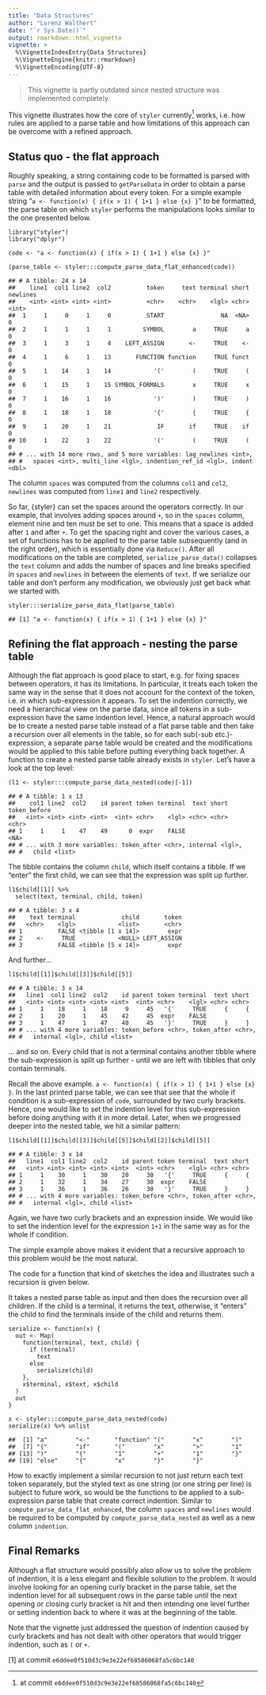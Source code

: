 ```yaml
---
title: "Data Structures"
author: "Lorenz Walthert"
date: "`r Sys.Date()`"
output: rmarkdown::html_vignette
vignette: >
  %\VignetteIndexEntry{Data Structures}
  %\VignetteEngine{knitr::rmarkdown}
  %\VignetteEncoding{UTF-8}
---
```


> This vignette is partly outdated since nested structure was implemented
> completely.

This vignette illustrates how the core of `styler` currently^[at commit `e6ddee0f510d3c9e3e22ef68586068fa5c6bc140`] works, i.e. how
rules are applied to a parse table and how limitations of this approach can be 
overcome with a refined approach.

Status quo - the flat approach
------------------------------

Roughly speaking, a string containing code to be formatted is parsed
with `parse` and the output is passed to `getParseData` in order to
obtain a parse table with detailed information about every token. For a
simple example string
"`a <- function(x) { if(x > 1) { 1+1 } else {x} }`" to be formatted, the
parse table on which `styler` performs the manipulations looks similar
to the one presented below.

    library("styler")
    library("dplyr")

    code <- "a <- function(x) { if(x > 1) { 1+1 } else {x} }"

    (parse_table <- styler:::compute_parse_data_flat_enhanced(code))

    ## # A tibble: 24 x 14
    ##    line1  col1 line2  col2          token     text terminal short newlines
    ##    <int> <int> <int> <int>          <chr>    <chr>    <lgl> <chr>    <int>
    ##  1     1     0     1     0          START                NA  <NA>        0
    ##  2     1     1     1     1         SYMBOL        a     TRUE     a        0
    ##  3     1     3     1     4    LEFT_ASSIGN       <-     TRUE    <-        0
    ##  4     1     6     1    13       FUNCTION function     TRUE funct        0
    ##  5     1    14     1    14            '('        (     TRUE     (        0
    ##  6     1    15     1    15 SYMBOL_FORMALS        x     TRUE     x        0
    ##  7     1    16     1    16            ')'        )     TRUE     )        0
    ##  8     1    18     1    18            '{'        {     TRUE     {        0
    ##  9     1    20     1    21             IF       if     TRUE    if        0
    ## 10     1    22     1    22            '('        (     TRUE     (        0
    ## # ... with 14 more rows, and 5 more variables: lag_newlines <int>,
    ## #   spaces <int>, multi_line <lgl>, indention_ref_id <lgl>, indent <dbl>

The column `spaces` was computed from the columns `col1` and `col2`,
`newlines` was computed from `line1` and `line2` respectively.

So far, {styler} can set the spaces around the operators correctly. In our
example, that involves adding spaces around `+`, so in the `spaces`
column, element nine and ten must be set to one. This means that a space
is added after `1` and after `+`. To get the spacing right and cover the
various cases, a set of functions has to be applied to the parse table
subsequently (and in the right order), which is essentially done via
`Reduce()`. After all modifications on the table are completed,
`serialize_parse_data()` collapses the `text` column and adds the number
of spaces and line breaks specified in `spaces` and `newlines` in
between the elements of `text`. If we serialize our table and don't
perform any modification, we obviously just get back what we started
with.

    styler:::serialize_parse_data_flat(parse_table)

    ## [1] "a <- function(x) { if(x > 1) { 1+1 } else {x} }"

Refining the flat approach - nesting the parse table
----------------------------------------------------

Although the flat approach is good place to start, e.g. for fixing
spaces between operators, it has its limitations. In particular, it
treats each token the same way in the sense that it does not account for
the context of the token, i.e. in which sub-expression it appears. To
set the indention correctly, we need a hierarchical view on the parse
data, since all tokens in a sub-expression have the same indention
level. Hence, a natural approach would be to create a nested parse table
instead of a flat parse table and then take a recursion over all
elements in the table, so for each sub(-sub etc.)-expression, a separate
parse table would be created and the modifications would be applied to
this table before putting everything back together. A function to create
a nested parse table already exists in `styler`. Let's have a look at
the top level:

    (l1 <- styler:::compute_parse_data_nested(code)[-1])

    ## # A tibble: 1 x 13
    ##    col1 line2  col2    id parent token terminal  text short token_before
    ##   <int> <int> <int> <int>  <int> <chr>    <lgl> <chr> <chr>        <chr>
    ## 1     1     1    47    49      0  expr    FALSE                     <NA>
    ## # ... with 3 more variables: token_after <chr>, internal <lgl>,
    ## #   child <list>

The tibble contains the column `child`, which itself contains a tibble.
If we "enter" the first child, we can see that the expression was split
up further.

    l1$child[[1]] %>%
      select(text, terminal, child, token)

    ## # A tibble: 3 x 4
    ##    text terminal             child       token
    ##   <chr>    <lgl>            <list>       <chr>
    ## 1          FALSE <tibble [1 x 14]>        expr
    ## 2    <-     TRUE            <NULL> LEFT_ASSIGN
    ## 3          FALSE <tibble [5 x 14]>        expr

And further...

    l1$child[[1]]$child[[3]]$child[[5]]

    ## # A tibble: 3 x 14
    ##   line1  col1 line2  col2    id parent token terminal  text short
    ##   <int> <int> <int> <int> <int>  <int> <chr>    <lgl> <chr> <chr>
    ## 1     1    18     1    18     9     45   '{'     TRUE     {     {
    ## 2     1    20     1    45    42     45  expr    FALSE            
    ## 3     1    47     1    47    40     45   '}'     TRUE     }     }
    ## # ... with 4 more variables: token_before <chr>, token_after <chr>,
    ## #   internal <lgl>, child <list>

... and so on. Every child that is not a terminal contains another
tibble where the sub-expression is split up further - until we are left
with tibbles that only contain terminals.

Recall the above example.
`a <- function(x) { if(x > 1) { 1+1 } else {x} }`. In the last printed
parse table, we can see that see that the whole if condition is a
sub-expression of `code`, surrounded by two curly brackets. Hence, one
would like to set the indention level for this sub-expression before
doing anything with it in more detail. Later, when we progressed deeper
into the nested table, we hit a similar pattern:

    l1$child[[1]]$child[[3]]$child[[5]]$child[[2]]$child[[5]]

    ## # A tibble: 3 x 14
    ##   line1  col1 line2  col2    id parent token terminal  text short
    ##   <int> <int> <int> <int> <int>  <int> <chr>    <lgl> <chr> <chr>
    ## 1     1    30     1    30    20     30   '{'     TRUE     {     {
    ## 2     1    32     1    34    27     30  expr    FALSE            
    ## 3     1    36     1    36    26     30   '}'     TRUE     }     }
    ## # ... with 4 more variables: token_before <chr>, token_after <chr>,
    ## #   internal <lgl>, child <list>

Again, we have two curly brackets and an expression inside. We would
like to set the indention level for the expression `1+1` in the same way
as for the whole if condition.

The simple example above makes it evident that a recursive approach to
this problem would be the most natural.

The code for a function that kind of sketches the idea and illustrates
such a recursion is given below.

It takes a nested parse table as input and then does the recursion over
all children. If the child is a terminal, it returns the text,
otherwise, it "enters" the child to find the terminals inside of the
child and returns them.

    serialize <- function(x) {
      out <- Map(
        function(terminal, text, child) {
          if (terminal)
            text
          else
            serialize(child)
        },
        x$terminal, x$text, x$child
      )
      out
    }

    x <- styler:::compute_parse_data_nested(code)
    serialize(x) %>% unlist

    ##  [1] "a"        "<-"       "function" "("        "x"        ")"       
    ##  [7] "{"        "if"       "("        "x"        ">"        "1"       
    ## [13] ")"        "{"        "1"        "+"        "1"        "}"       
    ## [19] "else"     "{"        "x"        "}"        "}"

How to exactly implement a similar recursion to not just return each
text token separately, but the styled text as one string (or one string
per line) is subject to future work, so would be the functions to be
applied to a sub-expression parse table that create correct indention.
Similar to `compute_parse_data_flat_enhanced`, the column `spaces` and
`newlines` would be required to be computed by
`compute_parse_data_nested` as well as a new column `indention`.

Final Remarks
-------------

Although a flat structure would possibly also allow us to solve the
problem of indention, it is a less elegant and flexible solution to the
problem. It would involve looking for an opening curly bracket in the
parse table, set the indention level for all subsequent rows in the
parse table until the next opening or closing curly bracket is hit and
then intending one level further or setting indention back to where it
was at the beginning of the table.

Note that the vignette just addressed the question of indention caused
by curly brackets and has not dealt with other operators that would
trigger indention, such as `(` or `+`.

[1] at commit `e6ddee0f510d3c9e3e22ef68586068fa5c6bc140`

